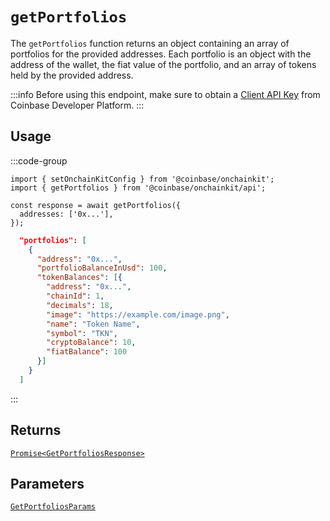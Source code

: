 # `getPortfolios`

The `getPortfolios` function returns an object containing an array of
portfolios for the provided addresses. Each portfolio is an object with the address
of the wallet, the fiat value of the portfolio, and an array of tokens held by the
provided address.

:::info
Before using this endpoint, make sure to obtain a [Client API Key](https://portal.cdp.coinbase.com/projects/api-keys/client-key)
from Coinbase Developer Platform.
:::

## Usage

:::code-group

```tsx twoslash [code]
import { setOnchainKitConfig } from '@coinbase/onchainkit';
import { getPortfolios } from '@coinbase/onchainkit/api';

const response = await getPortfolios({
  addresses: ['0x...'],
});
```

```json [return value]
  "portfolios": [
    {
      "address": "0x...",
      "portfolioBalanceInUsd": 100,
      "tokenBalances": [{
        "address": "0x...",
        "chainId": 1,
        "decimals": 18,
        "image": "https://example.com/image.png",
        "name": "Token Name",
        "symbol": "TKN",
        "cryptoBalance": 10,
        "fiatBalance": 100
      }]
    }
  ]
```

:::

## Returns

[`Promise<GetPortfoliosResponse>`](/builderkits/onchainkit/api/types#getportfoliosresponse)

## Parameters

[`GetPortfoliosParams`](/builderkits/onchainkit/api/types#getportfoliosparams)
